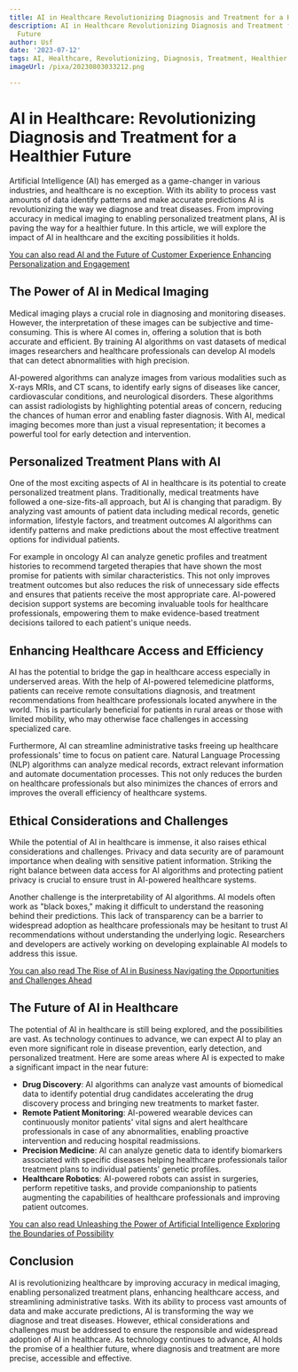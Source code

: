 ```yaml
---
title: AI in Healthcare Revolutionizing Diagnosis and Treatment for a Healthier Future
description: AI in Healthcare Revolutionizing Diagnosis and Treatment for a Healthier
  Future
author: Usf
date: '2023-07-12'
tags: AI, Healthcare, Revolutionizing, Diagnosis, Treatment, Healthier Future
imageUrl: /pixa/20230803033212.png

---
```

# AI in  Healthcare: Revolutionizing Diagnosis and Treatment for a Healthier Future

Artificial Intelligence (AI) has emerged as a game-changer in various industries, and healthcare is no exception. With its ability to process vast amounts of data identify patterns and make accurate predictions AI is revolutionizing the way we diagnose and treat  diseases. From improving accuracy in medical imaging to enabling personalized treatment plans, AI is paving the  way for a healthier future. In this article, we will explore the impact of AI in healthcare and the exciting possibilities it holds.

[You can also read AI and the Future  of Customer Experience Enhancing Personalization and Engagement](AI%20and%20the%20Future%20of%20Customer%20Experience%20Enhancing%20Personalization%20and%20Engagement)


## The Power  of AI  in Medical Imaging

Medical  imaging plays a crucial role  in diagnosing and monitoring diseases. However, the  interpretation of these images can be  subjective and time-consuming. This is where AI comes in, offering a solution that is both accurate and efficient.  By training  AI algorithms on vast datasets of medical images researchers and healthcare professionals can develop AI models that can  detect abnormalities with high precision.

AI-powered algorithms can analyze images from various modalities such as X-rays MRIs, and CT scans,  to identify early signs of diseases like cancer, cardiovascular conditions, and neurological disorders. These algorithms  can assist radiologists by  highlighting potential areas of concern, reducing  the chances of human error and enabling faster diagnosis. With AI, medical imaging becomes more than just a visual  representation; it becomes a powerful  tool for early detection and intervention.

## Personalized Treatment Plans with AI

One of the most exciting aspects of  AI in healthcare is its potential to create personalized  treatment plans. Traditionally, medical treatments have followed  a one-size-fits-all approach, but AI is changing that paradigm. By  analyzing  vast amounts of patient data including  medical records, genetic information,  lifestyle factors, and treatment outcomes AI algorithms can identify patterns and make predictions about the most  effective treatment options for individual patients.

For example in oncology AI can analyze  genetic profiles and treatment histories to recommend targeted therapies that have shown the most promise  for patients with  similar characteristics.  This not only improves treatment outcomes but also reduces the risk of unnecessary side effects and ensures that patients receive the most appropriate care. AI-powered decision support systems  are becoming invaluable tools for healthcare professionals,  empowering  them to make evidence-based treatment decisions tailored to  each patient's  unique needs.

## Enhancing  Healthcare Access and Efficiency

AI has  the potential  to bridge  the gap in healthcare access especially in underserved areas.  With the help of AI-powered telemedicine platforms, patients can receive remote consultations diagnosis, and treatment recommendations from healthcare professionals located anywhere in  the world. This is particularly beneficial for  patients in rural areas or those with limited mobility, who may otherwise face challenges in accessing specialized care.

Furthermore,  AI can streamline administrative  tasks freeing up healthcare professionals' time to focus on patient care. Natural Language Processing (NLP) algorithms can analyze medical records, extract relevant information  and  automate documentation processes. This not only reduces the  burden on healthcare professionals  but also minimizes the chances of errors  and  improves the overall efficiency of healthcare systems.

## Ethical Considerations and Challenges

While the potential of  AI in healthcare is immense, it also raises ethical considerations and  challenges. Privacy and data security are  of paramount importance when dealing with sensitive patient information. Striking the right balance between data access for  AI algorithms and protecting patient privacy is crucial to ensure trust  in  AI-powered healthcare systems.

Another challenge is the interpretability of AI algorithms. AI models often work as  "black boxes," making it difficult to understand  the  reasoning behind their predictions. This lack of transparency can be a barrier to widespread adoption as healthcare professionals may  be hesitant to trust AI recommendations without understanding the underlying logic. Researchers and developers are actively working on developing explainable AI models to address this  issue.

[You can  also read The Rise of AI in Business Navigating the Opportunities and  Challenges Ahead](The%20Rise%20of%20AI%20in%20Business%20Navigating%20the%20Opportunities%20and%20Challenges%20Ahead)


## The Future of  AI in Healthcare

The potential of AI in healthcare is still being explored, and the possibilities  are vast. As technology continues to  advance, we can expect  AI to play an even more significant  role in disease  prevention, early detection, and personalized  treatment. Here are some areas where  AI is expected to make a significant impact in the  near future:

- **Drug  Discovery**: AI algorithms can analyze vast  amounts of biomedical data to identify potential  drug candidates accelerating the  drug discovery process and bringing  new treatments to market faster.
- **Remote Patient Monitoring**:  AI-powered wearable devices can continuously monitor patients' vital signs  and alert healthcare professionals in case of any abnormalities, enabling proactive intervention  and reducing hospital readmissions.
- **Precision Medicine**: AI can analyze  genetic data to identify biomarkers associated with specific  diseases helping healthcare professionals  tailor  treatment plans to individual patients' genetic profiles.
- **Healthcare Robotics**: AI-powered robots can assist in surgeries, perform repetitive tasks,  and provide companionship to patients augmenting the capabilities of healthcare professionals  and improving patient outcomes.

[You can also read Unleashing the Power of Artificial Intelligence Exploring the Boundaries of Possibility](Unleashing%20the%20Power%20of%20Artificial%20Intelligence%20Exploring%20the%20Boundaries%20of%20Possibility)


## Conclusion

AI is revolutionizing healthcare  by improving accuracy in medical imaging, enabling  personalized treatment plans, enhancing healthcare access, and streamlining administrative tasks. With its ability to process vast amounts of data and make accurate predictions, AI is transforming the way we diagnose and treat diseases. However,  ethical considerations and challenges must be addressed to ensure the responsible and widespread adoption of AI in healthcare. As technology continues to advance, AI holds the promise of a healthier future, where diagnosis and treatment are more precise, accessible and effective.